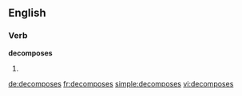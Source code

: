 
==English==

===Verb===
'''decomposes'''

# {{third-person singular of|[[decompose]]}}

[[de:decomposes]]
[[fr:decomposes]]
[[simple:decomposes]]
[[vi:decomposes]]